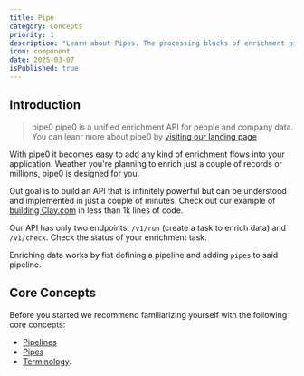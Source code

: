 ```yaml
---
title: Pipe
category: Concepts
priority: 1
description: "Learn about Pipes. The processing blocks of enrichment pipelines."
icon: component
date: 2025-03-07
isPublished: true
---
```


## Introduction

> pipe0 pipe0 is a unified enrichment API for people and company data. You can leanr more about pipe0 by [visiting our landing page](/)

With pipe0 it becomes easy to add any kind of enrichment flows into your application. Weather you're planning to enrich just a couple of records 
or millions, pipe0 is designed for you.

Out goal is to build an API that is infinitely powerful but can be understood and implemented in just a couple of minutes. Check out our example of [building Clay.com](https://google.com) in less than 1k lines of code.

Our API has only two endpoints: `/v1/run` (create a task to enrich data) and `/v1/check`. Check the status of your enrichment task.

Enriching data works by fist defining a pipeline and adding `pipes` to said pipeline.

## Core Concepts

Before you started we recommend familiarizing yourself with the following core concepts: 

- [Pipelines](/docs/pipelines)
- [Pipes](/docs/pipe-catalog)
- [Terminology](/docs/terminology).

